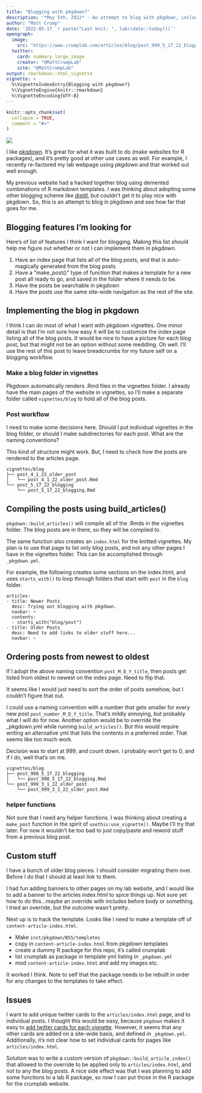 ```yaml
---
title: "Blogging with pkgdown?"
description: "*May 5th, 2022* - An attempt to blog with pkgdown, including notes to self about how I did this. It was succesful enough that I'm using pkgdown for this blog."
author: "Matt Crump"
date: '2022-05-17 `r paste("Last knit: ", lubridate::today())`'
opengraph:
  image: 
    src: "https://www.crumplab.com/articles/blog/post_999_5_17_22_blogging/imgs/blogging_with_pkgdown.jpg"
  twitter:
    card: summary_large_image
    creator: "@MattCrumpLab"
    site: "@MattCrumpLab"
output: rmarkdown::html_vignette
vignette: >
  %\VignetteIndexEntry{Blogging with pkgdown?}
  %\VignetteEngine{knitr::rmarkdown}
  %\VignetteEncoding{UTF-8}
---
```


```r
knitr::opts_chunk$set(
  collapse = TRUE,
  comment = "#>"
)
```

<img src="imgs/blogging_with_pkgdown.jpg" style= width="100%"/>

I like [pkgdown](https://pkgdown.r-lib.org). It's great for what it was built to do (make websites for R packages), and it's pretty good at other use cases as well. For example, I recently re-factored my lab webpage using pkgdown and that worked out well enough.

My previous website had a hacked together blog using demented combinations of R markdown templates. I was thinking about adopting some other blogging scheme like [distill](https://rstudio.github.io/distill/), but couldn't get it to play nice with pkgdown. So, this is an attempt to blog in pkgdown and see how far that goes for me. 

## Blogging features I'm looking for

Here's of list of features I think I want for blogging. Making this list should help me figure out whether or not I can implement them in pkgdown. 

1. Have an index page that lists all of the blog posts, and that is auto-magically generated from the blog posts
2. Have a "make_post()" type of function that makes a template for a new post all ready to go, and saved in the folder where it needs to be.
3. Have the posts be searchable in pkgdown
4. Have the posts use the same site-wide navigation as the rest of the site.

## Implementing the blog in pkgdown

I think I can do most of what I want with pkgdown vignettes. One minor detail is that I'm not sure how easy it will be to customize the index page listing all of the blog posts. It would be nice to have a picture for each blog post, but that might not be an option without some meddling. Oh well. I'll use the rest of this post to leave breadcrumbs for my future self on a blogging workflow.

### Make a blog folder in vignettes

Pkgdown automatically renders .Rmd files in the vignettes folder. I already have the main pages of the website in vignettes, so I'll make a separate folder called `vignettes/blog` to hold all of the blog posts.

### Post workflow

I need to make some decisions here. Should I put individual vignettes in the blog folder, or should I make subdirectories for each post. What are the naming conventions?

This kind of structure might work. But, I need to check how the posts are rendered to the articles page.

```
vignettes/blog
├── post_4_1_22_older_post
│   └── post_4_1_22_older_post.Rmd
└── post_5_17_22_blogging
    └── post_5_17_22_blogging.Rmd
```

## Compiling the posts using build_articles()

`pkgdown::build_articles()` will compile all of the .Rmds in the vignettes folder. The blog posts are in there, so they will be compiled to. 

The same function also creates an `index.html` for the knitted vignettes. My plan is to use that page to list only blog posts, and not any other pages I have in the vignettes folder. This can be accomplished through `_pkgdown.yml`.

For example, the following creates some sections on the index.html, and uses `starts_with()` to loop through folders that start with `post` in the `blog` folder. 

```
articles:
- title: Newer Posts
  desc: Trying out blogging with pkgdown.
  navbar: ~
  contents:
  - starts_with("blog/post")
- title: Older Posts
  desc: Need to add links to older stuff here...
  navbar: ~
```

## Ordering posts from newest to oldest

If I adopt the above naming convention `post_M_D_Y_title`, then posts get listed from oldest to newest on the index page. Need to flip that.

It seems like I would just need to sort the order of posts somehow, but I couldn't figure that out. 

I could use a naming convention with a number that gets smaller for every new post `post_number_M_D_Y_title`. That's mildly annoying, but probably what I will do for now. Another option would be to override the _pkgdown.yml while running `build_articles()`. But this would require writing an alternative yml that lists the contents in a preferred order. That seems like too much work.

Decision was to start at 999, and count down. I probably won't get to 0, and if I do, well that's on me.

```
vignettes/blog
├── post_998_5_17_22_blogging
│   └── post_998_5_17_22_blogging.Rmd
└── post_999_3_1_22_older_post
    └── post_999_3_1_22_older_post.Rmd
```

### helper functions

Not sure that I need any helper functions. I was thinking about creating a `make_post` function in the spirit of `usethis:use_vignette()`. Maybe I'll try that later. For now it wouldn't be too bad to just copy/paste and reword stuff from a previous blog post.

## Custom stuff

I have a bunch of older blog pieces. I should consider migrating them over. Before I do that I should at least link to them.

I had fun adding banners to other pages on my lab website, and I would like to add a banner to the articles index.html to spice things up. Not sure yet how to do this...maybe an override with includes before body or something. I tried an override, but the outcome wasn't pretty.

Next up is to hack the template. Looks like I need to make a template off of `content-article-index.html`. 

- Make `inst/pkgdown/BS5/templates`
- copy in `content-article-index.html` from pkgdown templates
- create a dummy R package for this repo, it's called crumplab
- list crumplab as package in template yml listing in `_pkgdown.yml`
- mod `content-article-index.html` and add my images etc.

It worked I think. Note to self that the package needs to be rebuilt in order for any changes to the templates to take effect.

## Issues

I want to add unique twitter cards to the `articles/index.html` page, and to individual posts. I thought this would be easy, because `pkgdown` makes it easy to [add twitter cards for each vignette](https://pkgdown.r-lib.org/articles/metadata.html?q=twitter#article-metadata). However, it seems that any other cards are added on a site-wide basis, and defined in `_pkgdown.yml`. Additionally, it's not clear how to set individual cards for pages like `articles/index.html`.

Solution was to write a custom version of `pkgdown::build_article_index()` that allowed to the override to be applied only to `articles/index.html`, and not to any the blog posts. A nice side effect was that I was planning to add some functions to a lab R package, so now I can put those in the R package for the crumplab website.














